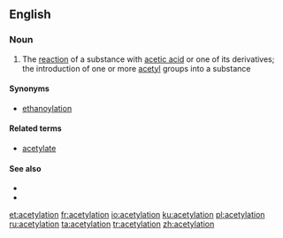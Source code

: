 ==English==

===Noun===
{{en-noun}}

# {{context|chemistry|lang=en}} The [[reaction]] of a substance with [[acetic acid]] or one of its derivatives; the introduction of one or more [[acetyl]] groups into a substance

====Synonyms====
* [[ethanoylation]]

====Related terms====
* [[acetylate]]

====See also====
* {{pedialite}}
* {{pedialite|Acetyl}}

[[et:acetylation]]
[[fr:acetylation]]
[[io:acetylation]]
[[ku:acetylation]]
[[pl:acetylation]]
[[ru:acetylation]]
[[ta:acetylation]]
[[tr:acetylation]]
[[zh:acetylation]]